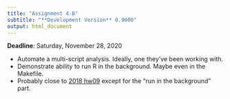 ```yaml
---
title: "Assignment 4-B"
subtitle: "**Development Version** 0.9000" 
output: html_document
---
```


__Deadline__: Saturday, November 28, 2020

- Automate a multi-script analysis. Ideally, one they've been working with.
- Demonstrate ability to run R in the background. Maybe even in the Makefile. 
- Probably close to [2018 hw09](https://github.com/UBC-STAT/stat545.stat.ubc.ca/blob/master/content/evaluation/hw09/hw09.md) except for the "run in the background" part. 